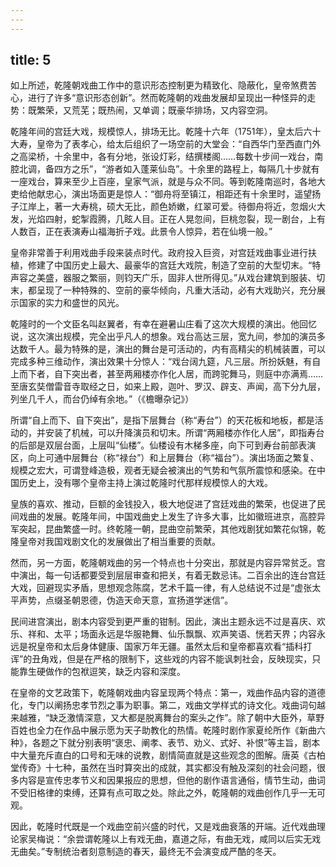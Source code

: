 ```yaml
---
---
---
```

title: 5
---



如上所述，乾隆朝戏曲工作中的意识形态控制更为精致化、隐蔽化，皇帝煞费苦心，进行了许多“意识形态创新”。然而乾隆朝的戏曲发展却呈现出一种怪异的走势：既繁荣，又荒芜；既热闹，又单调；既豪华排场，又内容空洞。

乾隆年间的宫廷大戏，规模惊人，排场无比。乾隆十六年（1751年），皇太后六十大寿，皇帝为了表孝心，给太后组织了一场空前的大堂会：“自西华门至西直门外之高梁桥，十余里中，各有分地，张设灯彩，结撰楼阁……每数十步间一戏台，南腔北调，备四方之乐”，“游者如入蓬莱仙岛”。十余里的路程上，每隔几十步就有一座戏台，算来至少上百座，皇家气派，就是与众不同。等到乾隆南巡时，各地大吏给他献忠心，演出场面更是惊人：“御舟将至镇江，相距还有十余里时，遥望扬子江岸上，著一大寿桃，硕大无比，颜色娇嫩，红翠可爱。待御舟将近，忽烟火大发，光焰四射，蛇掣霞腾，几眩人目。正在人晃忽间，巨桃忽裂，现一剧台，上有人数百，正在表演寿山福海折子戏。此景令人惊异，若在仙境一般。”

皇帝非常善于利用戏曲手段来装点时代。政府投入巨资，对宫廷戏曲事业进行扶植，修建了中国历史上最大、最豪华的宫廷大戏院，制造了空前的大型切末。“特声容之美盛，器服之繁丽，则钧天广乐，固非人世所得见。”从戏台建筑到服装、切末，都呈现了一种特殊的、空前的豪华倾向，凡重大活动，必有大戏助兴，充分展示国家的实力和盛世的风光。

乾隆时的一个文臣名叫赵翼者，有幸在避暑山庄看了这次大规模的演出。他回忆说，这次演出规模，完全出乎凡人的想象。戏台高达三层，宽九间，参加的演员多达数千人。最为特殊的是，演出的舞台是可活动的，内有高精尖的机械装置，可以完成多种三维动作，演出效果十分惊人：“戏台阔九筵，凡三层。所扮妖魅，有自上而下者，自下突出者，甚至两厢楼亦作化人居，而跨驼舞马，则庭中亦满焉……至唐玄奘僧雷音寺取经之日，如来上殿，迦叶、罗汉、辟支、声闻，高下分九层，列坐几千人，而台仍绰有余地。”（《檐曝杂记》）

所谓“自上而下、自下突出”，是指下层舞台（称“寿台”）的天花板和地板，都是活动的，并安装了机械，可以升降演员和切末。所谓“两厢楼亦作化人居”，即指寿台的后部是双层台面，上层叫“仙楼”。仙楼设有木梯多座，向下可到寿台前部表演区，向上可通中层舞台（称“禄台”）和上层舞台（称“福台”）。演出场面之繁复、规模之宏大，可谓登峰造极，观者无疑会被演出的气势和气氛所震惊和感染。在中国历史上，没有哪个皇帝主持上演过乾隆时代那样规模惊人的大戏。

皇族的喜欢、推动，巨额的金钱投入，极大地促进了宫廷戏曲的繁荣，也促进了民间戏曲的发展。乾隆年间，中国戏曲史上发生了许多大事，比如徽班进京，高腔异军突起，昆曲繁盛一时。终乾隆一朝，昆曲空前繁荣，其他戏剧犹如繁花似锦，乾隆皇帝对我国戏剧文化的发展做出了相当重要的贡献。

然而，另一方面，乾隆朝戏曲的另一个特点也十分突出，那就是内容异常贫乏。宫中演出，每一句话都要受到层层审查和把关，有着无数忌讳。二百余出的连台宫廷大戏，回避现实矛盾，思想观念陈腐，艺术千篇一律，有人总结说不过是“虚张太平声势，点缀圣朝恩德，伪造天命天意，宣扬道学迷信”。

民间进宫演出，剧本内容受到更严重的钳制。因此，演出主题永远不过是喜庆、欢乐、祥和、太平；场面永远是华服艳舞、仙乐飘飘、欢声笑语、恍若天界；内容永远是祝皇帝和太后身体健康、国家万年无疆。虽然太后和皇帝都喜欢看“插科打诨”的丑角戏，但是在严格的限制下，这些戏的内容不能讽刺社会，反映现实，只能靠生硬做作的包袱逗笑，缺乏内容和深度。

在皇帝的文艺政策下，乾隆朝戏曲内容呈现两个特点：第一，戏曲作品内容的道德化，专门以阐扬忠孝节烈之事为职事。第二，戏曲文学样式的诗文化。戏曲词句越来越雅，“缺乏激情深意，又大都是脱离舞台的案头之作”。除了朝中大臣外，草野百姓也全力在作品中展示愿为天子助教化的热情。乾隆时剧作家夏纶所作《新曲六种》，各题之下就分别表明“褒忠、阐孝、表节、劝义、式好、补恨”等主旨，剧本中大量充斥直白的口号和无味的说教，剧情简直就是这些观念的图解。唐英《古柏堂传奇》十七种，虽然在当时算突出的成就，其实都没有触及深刻的社会问题，很多内容是宣传忠孝节义和因果报应的思想，但他的剧作语言通俗，情节生动，曲词不受旧格律的束缚，还算有点可取之处。除此之外，乾隆朝的戏曲创作几乎一无可观。

因此，乾隆时代既是一个戏曲空前兴盛的时代，又是戏曲衰落的开端。近代戏曲理论家吴梅说：“余尝谓乾隆以上有戏无曲，嘉道之际，有曲无戏，咸同以后实无戏无曲矣。”专制统治者刻意制造的春天，最终无不会演变成严酷的冬天。